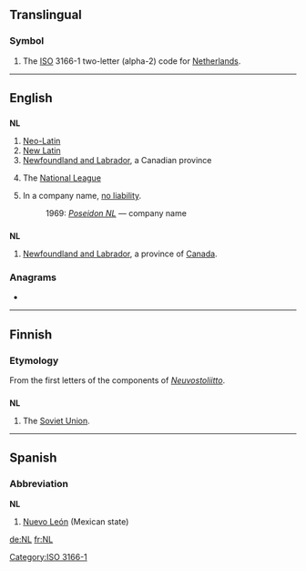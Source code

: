 {{also|.nl|nl|nl.|␤}}
==Translingual==
===Symbol===
{{infl|mul|symbol}}
# The [[ISO]] 3166-1 two-letter (alpha-2) code for [[Netherlands]].

[[Category:ISO 3166-1]]
----

==English==

==={{initialism}}===
'''NL'''

# [[Neo-Latin]]
# [[New Latin]]
# [[Newfoundland and Labrador]], a Canadian province
# {{US}}{{Canada}}{{baseball}} The [[National League]]
# {{AU|business|legal}} In a company name, [[no liability]].
#: 1969: ''[[w:Poseidon NL|Poseidon NL]]'' &mdash; company name

==={{abbreviation}}===
'''NL'''

# [[Newfoundland and Labrador]], a province of [[Canada]].

===Anagrams===
* {{alphagram|[[ln#English|ln]]}}

----

==Finnish==

===Etymology===
From the first letters of the components of ''[[Neuvostoliitto]]''.

==={{initialism|fi}}===
'''NL'''

# The [[Soviet Union]].

----

==Spanish==

===Abbreviation===
'''NL'''

# [[Nuevo León]] (Mexican state)

[[de:NL]]
[[fr:NL]]